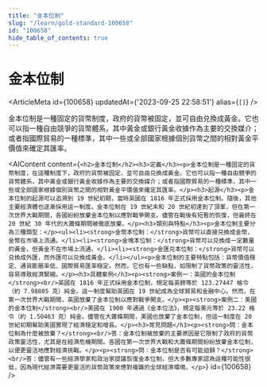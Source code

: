 ```yaml
---
title: "金本位制"
slug: "/learn/gold-standard-100658"
id: "100658"
hide_table_of_contents: true
---
```



# 金本位制

<ArticleMeta id={100658} updatedAt={'2023-09-25 22:58:51'} alias={`[]`} />
<div className='border-solid border-b border-t-0 my-4 border-[var(--ifm-color-gray-300)]' />

金本位制是一種固定的貨幣制度，政府的貨幣被固定，並可自由兑換成黃金。它也可以指一種自由競爭的貨幣體系，其中黃金或銀行黃金收據作為主要的交換媒介；或者指國際貿易的一種標準，其中一些或全部國家根據個別貨幣之間的相對黃金平價值來確定其匯率。

<AIContent content={`<h2>金本位制</h2><h3>定義</h3><p>金本位制是一種固定的貨幣制度，在這種制度下，政府的貨幣被固定，並可自由兑換成黃金。它也可以指一種自由競爭的貨幣體系，其中黃金或銀行黃金收據作為主要的交換媒介；或者指國際貿易的一種標準，其中一些或全部國家根據個別貨幣之間的相對黃金平價值來確定其匯率。</p><h3>起源</h3><p>金本位制的起源可以追溯到 19 世紀初期，當時英國在 1816 年正式採用金本位制。隨後，其他主要經濟體也逐漸採用這一制度。金本位制在 19 世紀末和 20 世紀初達到了頂峯，但在第一次世界大戰期間，各國紛紛放棄金本位制以應對戰爭開支。儘管在戰後有短暫的恢復，但最終在 20 世紀 30 年代的大蕭條期間被徹底放棄。</p><h3>類別與特點</h3><p>金本位制主要分為三種類型：</p><ul><li><strong>金幣本位制：</strong>貨幣可以直接兑換成金幣，金幣在市場上流通。</li><li><strong>金塊本位制：</strong>貨幣可以兑換成一定數量的黃金，但黃金不在市場上流通。</li><li><strong>金匯兑本位制：</strong>貨幣可以兑換成外匯，而外匯可以兑換成黃金。</li></ul><p>金本位制的主要特點包括：貨幣價值穩定、通貨膨脹率低、國際貿易匯率穩定。然而，它也有一些缺點，如限制了貨幣政策的靈活性，容易導致經濟緊縮。</p><h3>具體案例</h3><p><strong>案例一：英國的金本位制</strong><br/>英國在 1816 年正式採用金本位制，規定每英鎊等於 123.27447 格令（約 7.98805 克）純金。這一制度幫助英國在 19 世紀成為全球貿易和金融中心。然而，在第一次世界大戰期間，英國放棄了金本位制以應對戰爭開支。</p><p><strong>案例二：美國的金本位制</strong><br/>美國在 1900 年通過《金本位法》，規定每美元等於 23.22 格令（約 1.50463 克）純金。儘管在大蕭條期間，美國也放棄了金本位制，但這一制度在 20 世紀初期幫助美國實現了經濟穩定和增長。</p><h3>常見問題</h3><p><strong>問：金本位制為什麼被放棄？</strong><br/>答：金本位制被放棄的主要原因是它限制了政府的貨幣政策靈活性，尤其是在經濟危機期間。各國在第一次世界大戰和大蕭條期間紛紛放棄金本位制，以便更靈活地應對經濟挑戰。</p><p><strong>問：金本位制是否有可能迴歸？</strong><br/>答：儘管有一些經濟學家和政治家提議恢復金本位制，但大多數專家認為這種可能性很低，因為現代經濟需要更靈活的貨幣政策來應對複雜的全球經濟環境。</p>`} id={100658} />
